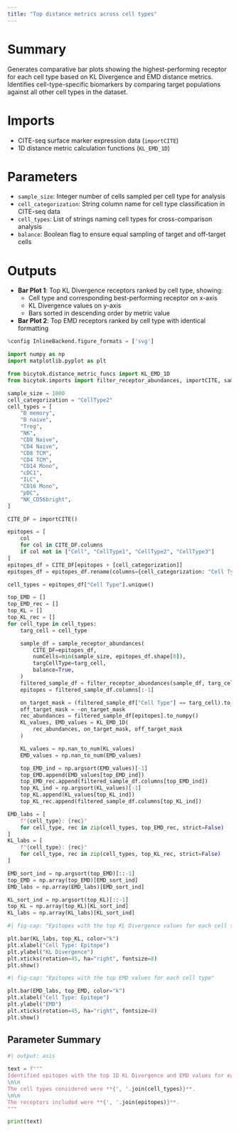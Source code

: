 ```yaml
---
title: "Top distance metrics across cell types"
---
```


# Summary
Generates comparative bar plots showing the highest-performing receptor for each cell type based on KL Divergence and EMD distance metrics. Identifies cell-type-specific biomarkers by comparing target populations against all other cell types in the dataset.

# Imports
- CITE-seq surface marker expression data (`importCITE`)
- 1D distance metric calculation functions (`KL_EMD_1D`)

# Parameters
- `sample_size`: Integer number of cells sampled per cell type for analysis
- `cell_categorization`: String column name for cell type classification in CITE-seq data
- `cell_types`: List of strings naming cell types for cross-comparison analysis
- `balance`: Boolean flag to ensure equal sampling of target and off-target cells

# Outputs
- **Bar Plot 1**: Top KL Divergence receptors ranked by cell type, showing:
  - Cell type and corresponding best-performing receptor on x-axis
  - KL Divergence values on y-axis
  - Bars sorted in descending order by metric value
- **Bar Plot 2**: Top EMD receptors ranked by cell type with identical formatting

```python
%config InlineBackend.figure_formats = ['svg']

import numpy as np
import matplotlib.pyplot as plt

from bicytok.distance_metric_funcs import KL_EMD_1D
from bicytok.imports import filter_receptor_abundances, importCITE, sample_receptor_abundances

sample_size = 1000
cell_categorization = "CellType2"
cell_types = [
    "B memory",
    "B naive",
    "Treg",
    "NK",
    "CD8 Naive",
    "CD4 Naive",
    "CD8 TCM",
    "CD4 TCM",
    "CD14 Mono",
    "cDC1",
    "ILC",
    "CD16 Mono",
    "pDC",
    "NK_CD56bright",
]

CITE_DF = importCITE()

epitopes = [
    col
    for col in CITE_DF.columns
    if col not in ["Cell", "CellType1", "CellType2", "CellType3"]
]
epitopes_df = CITE_DF[epitopes + [cell_categorization]]
epitopes_df = epitopes_df.rename(columns={cell_categorization: "Cell Type"})

cell_types = epitopes_df["Cell Type"].unique()

top_EMD = []
top_EMD_rec = []
top_KL = []
top_KL_rec = []
for cell_type in cell_types:
    targ_cell = cell_type

    sample_df = sample_receptor_abundances(
        CITE_DF=epitopes_df,
        numCells=min(sample_size, epitopes_df.shape[0]),
        targCellType=targ_cell,
        balance=True,
    )
    filtered_sample_df = filter_receptor_abundances(sample_df, targ_cell)
    epitopes = filtered_sample_df.columns[:-1]

    on_target_mask = (filtered_sample_df["Cell Type"] == targ_cell).to_numpy()
    off_target_mask = ~on_target_mask
    rec_abundances = filtered_sample_df[epitopes].to_numpy()
    KL_values, EMD_values = KL_EMD_1D(
        rec_abundances, on_target_mask, off_target_mask
    )

    KL_values = np.nan_to_num(KL_values)
    EMD_values = np.nan_to_num(EMD_values)

    top_EMD_ind = np.argsort(EMD_values)[-1]
    top_EMD.append(EMD_values[top_EMD_ind])
    top_EMD_rec.append(filtered_sample_df.columns[top_EMD_ind])
    top_KL_ind = np.argsort(KL_values)[-1]
    top_KL.append(KL_values[top_KL_ind])
    top_KL_rec.append(filtered_sample_df.columns[top_KL_ind])

EMD_labs = [
    f"{cell_type}: {rec}"
    for cell_type, rec in zip(cell_types, top_EMD_rec, strict=False)
]
KL_labs = [
    f"{cell_type}: {rec}"
    for cell_type, rec in zip(cell_types, top_KL_rec, strict=False)
]

EMD_sort_ind = np.argsort(top_EMD)[::-1]
top_EMD = np.array(top_EMD)[EMD_sort_ind]
EMD_labs = np.array(EMD_labs)[EMD_sort_ind]

KL_sort_ind = np.argsort(top_KL)[::-1]
top_KL = np.array(top_KL)[KL_sort_ind]
KL_labs = np.array(KL_labs)[KL_sort_ind]
```

```python
#| fig-cap: "Epitopes with the top KL Divergence values for each cell type"

plt.bar(KL_labs, top_KL, color="k")
plt.xlabel("Cell Type: Epitope")
plt.ylabel("KL Divergence")
plt.xticks(rotation=45, ha="right", fontsize=8)
plt.show()
```

```python
#| fig-cap: "Epitopes with the top EMD values for each cell type"

plt.bar(EMD_labs, top_EMD, color="k")
plt.xlabel("Cell Type: Epitope")
plt.ylabel("EMD")
plt.xticks(rotation=45, ha="right", fontsize=8)
plt.show()
```

## Parameter Summary
```python
#| output: asis

text = f"""
Identified epitopes with the top 1D KL Divergence and EMD values for each cell type compared to all other cell types. The analysis was performed on **{sample_size}** cells sampled from the CITE-seq dataset.
\n\n
The cell types considered were **{', '.join(cell_types)}**.
\n\n
The receptors included were **{', '.join(epitopes)}**.
"""

print(text)
```